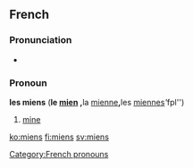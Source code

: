 ==French==

===Pronunciation===
*{{IPA|/mjɛ̃/}}

===Pronoun===
'''les miens''' {{mp}} ('''le [[mien]] {{m}}, '''la [[mienne]]''' {{f}}, '''les [[miennes]]''' ''fpl'')

# [[mine]]

[[Category:French pronouns]]

[[ko:miens]]
[[fi:miens]]
[[sv:miens]]